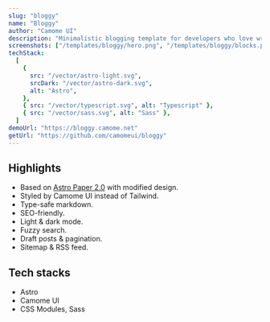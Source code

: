 ```yaml
---
slug: "bloggy"
name: "Bloggy"
author: "Camome UI"
description: "Minimalistic blogging template for developers who love writing."
screenshots: ["/templates/bloggy/hero.png", "/templates/bloggy/blocks.png"]
techStack:
  [
    {
      src: "/vector/astro-light.svg",
      srcDark: "/vector/astro-dark.svg",
      alt: "Astro",
    },
    { src: "/vector/typescript.svg", alt: "Typescript" },
    { src: "/vector/sass.svg", alt: "Sass" },
  ]
demoUrl: "https://bloggy.camome.net"
getUrl: "https://github.com/camomeui/bloggy"
---
```


## Highlights

- Based on [Astro Paper 2.0](https://github.com/satnaing/astro-paper) with modified design.
- Styled by Camome UI instead of Tailwind.
- Type-safe markdown.
- SEO-friendly.
- Light & dark mode.
- Fuzzy search.
- Draft posts & pagination.
- Sitemap & RSS feed.

## Tech stacks

- Astro
- Camome UI
- CSS Modules, Sass
